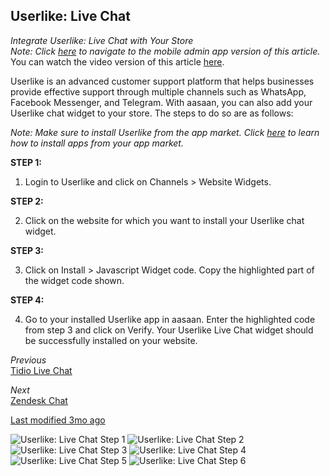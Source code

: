 ## Userlike: Live Chat

*Integrate Userlike: Live Chat with Your Store*  
*Note: Click [here](#) to navigate to the mobile admin app version of this article.*  
You can watch the video version of this article [here](#).

Userlike is an advanced customer support platform that helps businesses provide effective support through multiple channels such as WhatsApp, Facebook Messenger, and Telegram. With aasaan, you can also add your Userlike chat widget to your store. The steps to do so are as follows:

*Note: Make sure to install Userlike from the app market. Click [here](#) to learn how to install apps from your app market.*

**STEP 1:**

1. Login to Userlike and click on Channels > Website Widgets.

**STEP 2:**

2. Click on the website for which you want to install your Userlike chat widget.

**STEP 3:**

3. Click on Install > Javascript Widget code. Copy the highlighted part of the widget code shown.

**STEP 4:**

4. Go to your installed Userlike app in aasaan. Enter the highlighted code from step 3 and click on Verify.
   Your Userlike Live Chat widget should be successfully installed on your website.

*Previous*  
[Tidio Live Chat](#)

*Next*  
[Zendesk Chat](#)

[Last modified 3mo ago](#)

![Userlike: Live Chat Step 1](https://cdn.aasaan.app/docs/userlike:/userlike:_1.png)
![Userlike: Live Chat Step 2](https://cdn.aasaan.app/docs/userlike:/userlike:_2.png)
![Userlike: Live Chat Step 3](https://cdn.aasaan.app/docs/userlike:/userlike:_3.png)
![Userlike: Live Chat Step 4](https://cdn.aasaan.app/docs/userlike:/userlike:_4.png)
![Userlike: Live Chat Step 5](https://cdn.aasaan.app/docs/userlike:/userlike:_5.png)
![Userlike: Live Chat Step 6](https://cdn.aasaan.app/docs/userlike:/userlike:_6.png)
